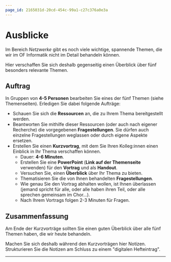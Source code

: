 ```yaml
---
page_id: 2165031d-20cd-454c-99a1-c27c376a0e3a
---
```


# Ausblicke
Im Bereich _Netzwerke_ gibt es noch viele wichtige, spannende Themen, die wir im OF Informatik nicht im Detail behandeln können.

Hier verschaffen Sie sich deshalb gegenseitig einen Überblick über fünf besonders relevante Themen.

## Auftrag
In Gruppen von **4-5 Personen** bearbeiten Sie eines der fünf Themen (siehe Themenseiten). Erledigen Sie dabei folgende Aufträge:
- Schauen Sie sich die **Ressourcen** an, die zu Ihrem Thema bereitgestellt werden.
- Beantworten Sie mithilfe dieser Ressourcen (oder auch nach eigener Recherche) die vorgegebenen **Fragestellungen**. Sie dürfen auch einzelne Fragestellungen weglassen oder durch eigene Aspekte ersetzen.
- Erstellen Sie einen **Kurzvortrag**, mit dem Sie Ihren Kolleg:innen einen Einblick in Ihr Thema verschaffen können.
  - Dauer: **4-6 Minuten**.
  - Erstellen Sie eine **PowerPoint** (**Link auf der Themenseite** verwenden) für den **Vortrag** und als **Handout**.
  - Versuchen Sie, einen **Überblick** über Ihr Thema zu bieten.
  - Thematisieren Sie die von Ihnen behandelten **Fragestellungen**.
  - Wie genau Sie den Vortrag abhalten wollen, ist Ihnen überlassen (jemand spricht für alle, oder alle haben ihren Teil, oder alle sprechen gemeinsam im Chor…).
  - Nach Ihrem Vortrags folgen 2-3 Minuten für Fragen.

## Zusammenfassung
Am Ende der Kurzvorträge sollten Sie einen guten Überblick über alle fünf Themen haben, die wir heute behandeln.

Machen Sie sich deshalb während den Kurzvorträgen hier Notizen. Strukturieren Sie die Notizen am Schluss zu einem "digitalen Hefteintrag".

<QuillV2 id='52f8be0c-05be-405b-9e07-a3454c97a342' />

---
